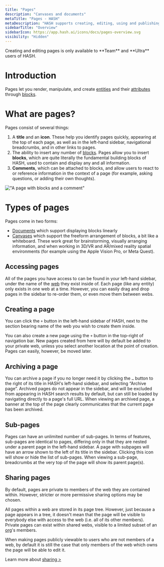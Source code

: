 ```yaml
---
title: "Pages"
description: "Canvases and documents"
metaTitle: "Pages - HASH"
metaDescription: "HASH supports creating, editing, using and publishing two types of pages: free-form canvases and linear documents."
sidebarTitle: "Overview"
sidebarIcon: https://app.hash.ai/icons/docs/pages-overview.svg
visibility: "Hidden"
---
```


<Callout style="information" type="coming-soon">
  Creating and editing pages is only available to **Team** and **Ultra** users
  of HASH.
</Callout>

# Introduction

Pages let you render, manipulate, and create [entities](/guide/entities) and their [attributes](/guide/entities/attributes) through [blocks](/guide/pages/blocks).

# What are pages?

Pages consist of several things:

1. A **title** and an **icon**. These help you identify pages quickly, appearing at the top of each page, as well as in the left-hand sidebar, navigational breadcrumbs, and in other links to pages.
1. The ability to insert any number of [blocks](/guide/pages/blocks). Pages allow you to insert **blocks**, which are quite literally the fundamental building blocks of HASH, used to contain and display any and all information.
1. **Comments**, which can be attached to blocks, and allow users to react to or reference information in the context of a page (for example, asking questions, or adding their own thoughts).

!["A page with blocks and a comment"](https://hash.ai/cdn-cgi/imagedelivery/EipKtqu98OotgfhvKf6Eew/1e31a95b-e62c-48c3-1df4-0becdb5f3f00/public)

# Types of pages

Pages come in two forms:

- [Documents](/guide/pages/documents) which support displaying blocks linearly
- [Canvases](/guide/pages/canvases) which support the freeform arrangement of blocks, a bit like a whiteboard. These work great for brainstorming, visually arranging information, and when working in 3D/VR and AR/mixed reality spatial environments (for example using the Apple Vision Pro, or Meta Quest).

## Accessing pages

All of the pages you have access to can be found in your left-hand sidebar, under the name of the [web](/guide/webs) they exist inside of. Each page (like any entity) only exists in one web at a time. However, you can easily drag and drop pages in the sidebar to re-order them, or even move them between webs.

## Creating a page

You can click the `+` button in the left-hand sidebar of HASH, next to the section bearing name of the web you wish to create them inside.

You can also create a new page using the `+` button in the top-right of navigation bar. New pages created from here will by default be added to your private web, unless you select another location at the point of creation. Pages can easily, however, be moved later.

## Archiving a page

You can archive a page if you no longer need it by clicking the `…` button to the right of its title in HASH's left-hand sidebar, and selecting “Archive page”. Archived pages do not appear in the sidebar, and will be excluded from appearing in HASH search results by default, but can still be loaded by navigating directly to a page's full URL. When viewing an archived page, a banner at the top of the page clearly communicates that the current page has been archived.

## Sub-pages

Pages can have an unlimited number of sub-pages. In terms of features, sub-pages are identical to pages, differing only in that they are nested under a parent page in the left-hand sidebar. A page with subpages will have an arrow shown to the left of its title in the sidebar. Clicking this icon will show or hide the list of sub-pages. When viewing a sub-page, breadcrumbs at the very top of the page will show its parent page(s).

## Sharing pages

By default, pages are private to members of the web they are contained within. However, stricter or more permissive sharing options may be chosen.

All pages within a web are stored in its page tree. However, just because a page appears in a tree, it doesn't mean that the page will be visible to everybody else with access to the web (i.e. all of its other members). Private pages can exist within shared webs, visible to a limited subset of an [org](/guide/webs/orgs)'s members.

When making pages publicly viewable to users who are not members of a web, by default it is still the case that only members of the web which owns the page will be able to edit it.

Learn more about [sharing >](/guide/sharing)
